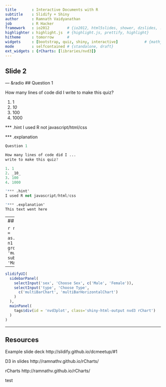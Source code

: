 ```yaml
---
title       : Interactive Documents with R
subtitle    : Slidify + Shiny
author      : Ramnath Vaidyanathan
job         : R Hacker
framework   : io2012        # {io2012, html5slides, shower, dzslides, ...}
highlighter : highlight.js  # {highlight.js, prettify, highlight}
hitheme     : tomorrow      # 
widgets     : [bootstrap, quiz, shiny, interactive]            # {mathjax, quiz, bootstrap}
mode        : selfcontained # {standalone, draft}
ext_widgets : {rCharts: [libraries/nvd3]}
---
```


## Slide 2

--- &radio
## Question 1

How many lines of code did I write to make this quiz?

1. 1
2. _10_
3. 100
4. 1000

*** .hint
I used R not javascript/html/css

*** .explanation
```S
Question 1

How many lines of code did I ...
write to make this quiz?

1. 1
2. _10_
3. 100
4. 1000

'*** .hint'
I used R not javascript/html/css

'*** .explanation'
This text went here
```

---
## Interactive Chart

```r
require(rCharts)
haireye = as.data.frame(HairEyeColor)
n1 <- nPlot(Freq ~ Hair, group = 'Eye', type = 'multiBarChart',
  data = subset(haireye, Sex == 'Male')
)
n1
```

--- 

```r
slidifyUI(
  sidebarPanel(
    selectInput('sex', 'Choose Sex', c('Male', 'Female')),
    selectInput('type', 'Choose Type',
      c('multiBarChart', 'multiBarHorizontalChart')
    )
  ),
  mainPanel(
    tags$div(id = 'nvd3plot', class='shiny-html-output nvd3 rChart')
  )
)
```

---
## Resources

Example slide deck http://slidify.github.io/dcmeetup/#1

D3 in slides http://ramnathv.github.io/rCharts/

rCharts http://ramnathv.github.io/rCharts/

test



